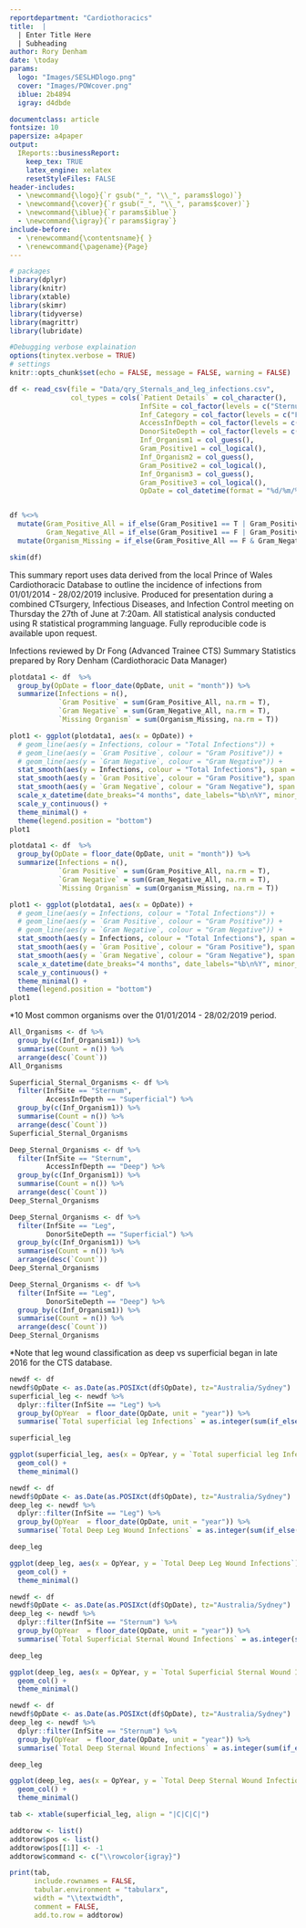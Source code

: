 ```yaml
---
reportdepartment: "Cardiothoracics"
title:  | 
  | Enter Title Here
  | Subheading
author: Rory Denham 
date: \today
params:
  logo: "Images/SESLHDlogo.png"
  cover: "Images/POWcover.png"
  iblue: 2b4894
  igray: d4dbde

documentclass: article
fontsize: 10
papersize: a4paper
output: 
  IReports::businessReport:
    keep_tex: TRUE
    latex_engine: xelatex
    resetStyleFiles: FALSE
header-includes: 
  - \newcommand{\logo}{`r gsub("_", "\\_", params$logo)`}
  - \newcommand{\cover}{`r gsub("_", "\\_", params$cover)`}
  - \newcommand{\iblue}{`r params$iblue`}
  - \newcommand{\igray}{`r params$igray`}
include-before:
  - \renewcommand{\contentsname}{ }
  - \renewcommand{\pagename}{Page}
---
```




```r
# packages
library(dplyr)
library(knitr)
library(xtable)
library(skimr)
library(tidyverse)
library(magrittr)
library(lubridate)

#Debugging verbose explaination
options(tinytex.verbose = TRUE)
# settings
knitr::opts_chunk$set(echo = FALSE, message = FALSE, warning = FALSE)
```


```r
df <- read_csv(file = "Data/qry_Sternals_and_leg_infections.csv", 
               col_types = cols(`Patient Details` = col_character(),
                                InfSite = col_factor(levels = c("Sternum", "Leg")),
                                Inf_Category = col_factor(levels = c("Follow Up", "Initial Admission")),
                                AccessInfDepth = col_factor(levels = c("Superficial", "Deep")),
                                DonorSiteDepth = col_factor(levels = c("Superficial", "Deep")),
                                Inf_Organism1 = col_guess(),
                                Gram_Positive1 = col_logical(),
                                Inf_Organism2 = col_guess(),
                                Gram_Positive2 = col_logical(),
                                Inf_Organism3 = col_guess(),
                                Gram_Positive3 = col_logical(),
                                OpDate = col_datetime(format = "%d/%m/%Y %H:%M")))


df %<>%  
  mutate(Gram_Positive_All = if_else(Gram_Positive1 == T | Gram_Positive2 == T | Gram_Positive3 == T, T, F, missing = F),
         Gram_Negative_All = if_else(Gram_Positive1 == F | Gram_Positive2 == F | Gram_Positive3 == F, T, F, missing = F)) %>% 
  mutate(Organism_Missing = if_else(Gram_Positive_All == F & Gram_Negative_All == F, T, F))

skim(df)
```


\maketitle
\tableofcontents
\addcontentsline{toc}{section}{Contents}
\clearpage

\section{Overview}

This summary report uses data derived from the local Prince of Wales Cardiothoracic Database to outline the incidence of infections from 01/01/2014 - 28/02/2019 inclusive.
\newline
Produced for presentation during a combined CTsurgery, Infectious Diseases, and Infection Control meeting on Thursday the 27th of June at 7:20am.
\newline
All statistical analysis conducted using R statistical programming language. Fully reproducible code is available upon request.
\newline\newline


Infections reviewed by Dr Fong (Advanced Trainee CTS)
\newline
Summary Statistics prepared by Rory Denham (Cardiothoracic Data Manager)


\section{Infections Summary}

\subsection{All Infections}
```r
plotdata1 <- df  %>%
  group_by(OpDate = floor_date(OpDate, unit = "month")) %>% 
  summarize(Infections = n(), 
            `Gram Positive` = sum(Gram_Positive_All, na.rm = T),
            `Gram Negative` = sum(Gram_Negative_All, na.rm = T),
            `Missing Organism` = sum(Organism_Missing, na.rm = T))

plot1 <- ggplot(plotdata1, aes(x = OpDate)) +
  # geom_line(aes(y = Infections, colour = "Total Infections")) +
  # geom_line(aes(y = `Gram Positive`, colour = "Gram Positive")) +
  # geom_line(aes(y = `Gram Negative`, colour = "Gram Negative")) +
  stat_smooth(aes(y = Infections, colour = "Total Infections"), span = 0.2, se = FALSE) +
  stat_smooth(aes(y = `Gram Positive`, colour = "Gram Positive"), span = 0.2, se = FALSE) +
  stat_smooth(aes(y = `Gram Negative`, colour = "Gram Negative"), span = 0.2, se = FALSE) +
  scale_x_datetime(date_breaks="4 months", date_labels="%b\n%Y", minor_breaks = "month") +
  scale_y_continuous() +
  theme_minimal() +
  theme(legend.position = "bottom")
plot1
```
\newpage

\subsection{Sternal Infection}
```r
plotdata1 <- df  %>%
  group_by(OpDate = floor_date(OpDate, unit = "month")) %>% 
  summarize(Infections = n(), 
            `Gram Positive` = sum(Gram_Positive_All, na.rm = T),
            `Gram Negative` = sum(Gram_Negative_All, na.rm = T),
            `Missing Organism` = sum(Organism_Missing, na.rm = T))

plot1 <- ggplot(plotdata1, aes(x = OpDate)) +
  # geom_line(aes(y = Infections, colour = "Total Infections")) +
  # geom_line(aes(y = `Gram Positive`, colour = "Gram Positive")) +
  # geom_line(aes(y = `Gram Negative`, colour = "Gram Negative")) +
  stat_smooth(aes(y = Infections, colour = "Total Infections"), span = 0.2, se = FALSE) +
  stat_smooth(aes(y = `Gram Positive`, colour = "Gram Positive"), span = 0.2, se = FALSE) +
  stat_smooth(aes(y = `Gram Negative`, colour = "Gram Negative"), span = 0.2, se = FALSE) +
  scale_x_datetime(date_breaks="4 months", date_labels="%b\n%Y", minor_breaks = "month") +
  scale_y_continuous() +
  theme_minimal() +
  theme(legend.position = "bottom")
plot1
```


\section{Major Organisms}

*10 Most common organisms over the 01/01/2014 - 28/02/2019 period.

\subsection{All Infections (Leg+Sternal)}

```r
All_Organisms <- df %>% 
  group_by(c(Inf_Organism1)) %>% 
  summarise(Count = n()) %>% 
  arrange(desc(`Count`))
All_Organisms
```
\newpage

\subsection{Sternal Infections - Superficial}

```r
Superficial_Sternal_Organisms <- df %>% 
  filter(InfSite == "Sternum", 
         AccessInfDepth == "Superficial") %>% 
  group_by(c(Inf_Organism1)) %>% 
  summarise(Count = n()) %>% 
  arrange(desc(`Count`))
Superficial_Sternal_Organisms
```


\subsection{Sternal Infections - Deep}

```r
Deep_Sternal_Organisms <- df %>% 
  filter(InfSite == "Sternum",
         AccessInfDepth == "Deep") %>% 
  group_by(c(Inf_Organism1)) %>% 
  summarise(Count = n()) %>% 
  arrange(desc(`Count`))
Deep_Sternal_Organisms
```

\newpage

\subsection{Leg Infections - Superficial}

```r
Deep_Sternal_Organisms <- df %>% 
  filter(InfSite == "Leg",
         DonorSiteDepth == "Superficial") %>% 
  group_by(c(Inf_Organism1)) %>% 
  summarise(Count = n()) %>% 
  arrange(desc(`Count`))
Deep_Sternal_Organisms
```

\subsection{Leg Infections - Deep}

```r
Deep_Sternal_Organisms <- df %>% 
  filter(InfSite == "Leg",
         DonorSiteDepth == "Deep") %>% 
  group_by(c(Inf_Organism1)) %>% 
  summarise(Count = n()) %>% 
  arrange(desc(`Count`))
Deep_Sternal_Organisms
```

\newpage

\section{Superficial Leg Wound Infections Per Year}

*Note that leg wound classification as deep vs superficial began in late 2016 for the CTS database.


```r
newdf <- df
newdf$OpDate <- as.Date(as.POSIXct(df$OpDate), tz="Australia/Sydney")
superficial_leg <- newdf %>% 
  dplyr::filter(InfSite == "Leg") %>% 
  group_by(OpYear  = floor_date(OpDate, unit = "year")) %>% 
  summarise(`Total superficial leg Infections` = as.integer(sum(if_else(DonorSiteDepth == "Superficial", 1, 0), na.rm = T)))

superficial_leg
```

```r
ggplot(superficial_leg, aes(x = OpYear, y = `Total superficial leg Infections`)) +
  geom_col() +
  theme_minimal()
```
\newpage

\section{Deep Leg Wound Infections Per Year}

```r
newdf <- df
newdf$OpDate <- as.Date(as.POSIXct(df$OpDate), tz="Australia/Sydney")
deep_leg <- newdf %>% 
  dplyr::filter(InfSite == "Leg") %>% 
  group_by(OpYear  = floor_date(OpDate, unit = "year")) %>% 
  summarise(`Total Deep Leg Wound Infections` = as.integer(sum(if_else(DonorSiteDepth == "Deep", 1, 0), na.rm = T)))

deep_leg
```

```r
ggplot(deep_leg, aes(x = OpYear, y = `Total Deep Leg Wound Infections`)) +
  geom_col() +
  theme_minimal()
```

\newpage

\section{Superficial Sternal Wound Infections Per Year}

```r
newdf <- df
newdf$OpDate <- as.Date(as.POSIXct(df$OpDate), tz="Australia/Sydney")
deep_leg <- newdf %>% 
  dplyr::filter(InfSite == "Sternum") %>% 
  group_by(OpYear  = floor_date(OpDate, unit = "year")) %>% 
  summarise(`Total Superficial Sternal Wound Infections` = as.integer(sum(if_else(AccessInfDepth == "Superficial", 1, 0), na.rm = T)))

deep_leg
```

```r
ggplot(deep_leg, aes(x = OpYear, y = `Total Superficial Sternal Wound Infections`)) +
  geom_col() +
  theme_minimal()
```

\newpage

\section{Deep Sternal Wound Infections Per Year}

```r
newdf <- df
newdf$OpDate <- as.Date(as.POSIXct(df$OpDate), tz="Australia/Sydney")
deep_leg <- newdf %>% 
  dplyr::filter(InfSite == "Sternum") %>% 
  group_by(OpYear  = floor_date(OpDate, unit = "year")) %>% 
  summarise(`Total Deep Sternal Wound Infections` = as.integer(sum(if_else(AccessInfDepth == "Deep", 1, 0), na.rm = T)))

deep_leg
```

```r
ggplot(deep_leg, aes(x = OpYear, y = `Total Deep Sternal Wound Infections`)) +
  geom_col() +
  theme_minimal()
```


```r


tab <- xtable(superficial_leg, align = "|C|C|C|")

addtorow <- list()
addtorow$pos <- list()
addtorow$pos[[1]] <- -1
addtorow$command <- c("\\rowcolor{igray}")

print(tab,
      include.rownames = FALSE,
      tabular.environment = "tabularx",
      width = "\\textwidth",
      comment = FALSE,
      add.to.row = addtorow)
```



